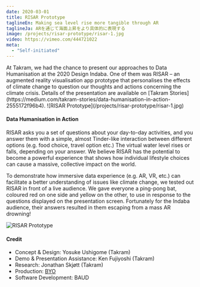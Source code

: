 ```yaml
---
date: 2020-03-01
title: RISAR Prototype
taglineEn: Making sea level rise more tangible through AR
taglineJa: ARを通じて海面上昇をより具体的に表現する
image: /projects/risar-prototype/risar-1.jpg
video: https://vimeo.com/444721022
meta:
  - "Self-initiated"
---
```



<Monolingual>
  At Takram, we had the chance to present our approaches to Data Humanisation at
  the 2020 Design Indaba. One of them was RISAR – an augmented reality
  visualisation app prototype that personalises the effects of climate change to
  question our thoughts and actions concerning the climate crisis. Details of
  the presentation are available on [Takram
  Stories](https://medium.com/takram-stories/data-humanisation-in-action-2555172f96b4).
</Monolingual>

<Monolingual>
  ![RISAR Prototype](/projects/risar-prototype/risar-1.jpg)
</Monolingual>

#### Data Humanisation in Action

<Monolingual>

RISAR asks you a set of questions about your day-to-day activities, and you
answer them with a simple, almost Tinder-like interaction between different
options (e.g. food choice, travel option etc.) The virtual water level rises
or falls, depending on your answer. We believe RISAR has the potential to
become a powerful experience that shows how individual lifestyle choices can
cause a massive, collective impact on the world.

</Monolingual>

<Monolingual>

To demonstrate how immersive data experience (e.g. AR, VR, etc.) can facilitate a better understanding of issues like climate change, we tested out RISAR in front of a live audience. We gave everyone a ping-pong bat, coloured red on one side and yellow on the other, to use in response to the questions displayed on the presentation screen. Fortunately for the Indaba audience, their answers resulted in them escaping from a mass AR drowning!

</Monolingual>

<Monolingual>

![RISAR Prototype](/projects/risar-prototype/risar-3.jpg)

</Monolingual>

#### Credit

<Monolingual>

- Concept & Design: Yosuke Ushigome (Takram)
- Demo & Presentation Assistance: Ken Fujiyoshi (Takram)
- Research: Jonathan Skjøtt (Takram)
- Production: [BYO](https://byo.works/)
- Software Development: BAUD

</Monolingual>
